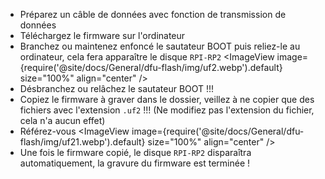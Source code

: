 * Préparez un câble de données avec fonction de transmission de données
* Téléchargez le firmware sur l'ordinateur
* Branchez ou maintenez enfoncé le sautateur BOOT puis reliez-le au ordinateur, cela fera apparaître le disque `RPI-RP2`
    <ImageView image={require('@site/docs/General/dfu-flash/img/uf2.webp').default} size="100%" align="center" />
* Désbranchez ou relâchez le sautateur BOOT !!!
* Copiez le firmware à graver dans le dossier, veillez à ne copier que des fichiers avec l'extension `.uf2` !!! (Ne modifiez pas l'extension du fichier, cela n'a aucun effet)
* Référez-vous
    <ImageView image={require('@site/docs/General/dfu-flash/img/uf21.webp').default} size="100%" align="center" />
* Une fois le firmware copié, le disque `RPI-RP2` disparaîtra automatiquement, la gravure du firmware est terminée !
